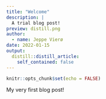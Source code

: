 ```yaml
---
title: "Welcome"
description: |
  A trial blog post!
preview: distill.png
author:
  - name: Jeppe Vierø
date: 2022-01-15
output:
  distill::distill_article:
    self_contained: false
---
```



```r
knitr::opts_chunk$set(echo = FALSE)
```

My very first blog post!



